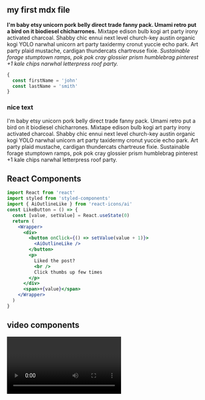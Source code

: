 
<section className="mdx-page">

## my first mdx file

**I'm baby etsy unicorn pork belly direct trade fanny pack. Umami retro put a bird on it biodiesel chicharrones.** Mixtape edison bulb kogi art party irony activated charcoal. Shabby chic ennui next level church-key austin organic kogi YOLO narwhal unicorn art party taxidermy cronut yuccie echo park. Art party plaid mustache, cardigan thundercats chartreuse fixie. _Sustainable forage stumptown ramps, pok pok cray glossier prism humblebrag pinterest +1 kale chips narwhal letterpress roof party._

<div className="code">

```js
{
  const firstName = 'john'
  const lastName = 'smith'
}
```

</div>

<div className="nice-text">
  <h3>nice text</h3>
  <FiInfo className="nice-text-icon" />
  I'm baby etsy unicorn pork belly direct trade fanny pack. Umami retro put a
  bird on it biodiesel chicharrones. Mixtape edison bulb kogi art party irony
  activated charcoal. Shabby chic ennui next level church-key austin organic
  kogi YOLO narwhal unicorn art party taxidermy cronut yuccie echo park. Art
  party plaid mustache, cardigan thundercats chartreuse fixie. Sustainable
  forage stumptown ramps, pok pok cray glossier prism humblebrag pinterest +1
  kale chips narwhal letterpress roof party.
</div>

<h2>React Components</h2>

<Counter />

```jsx
import React from 'react'
import styled from 'styled-components'
import { AiOutlineLike } from 'react-icons/ai'
const LikeButton = () => {
  const [value, setValue] = React.useState(0)
  return (
    <Wrapper>
      <div>
        <button onClick={() => setValue(value + 1)}>
          <AiOutlineLike />
        </button>
        <p>
          Liked the post?
          <br />
          Click thumbs up few times
        </p>
      </div>
      <span>+{value}</span>
    </Wrapper>
  )
}
```

<LikeButton />

<h2>video components</h2>
<RegVideo />
<Video />

<h2>regular heading</h2>
<h2 title>title heading</h2>

<Link to="/posts" className="btn center-btn">
  all posts
</Link>

</section>
